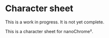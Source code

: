 Character sheet
===============

::: callout-warning
This is a work in progress. It is not yet complete.
:::

This is a character sheet for nanoChrome².
